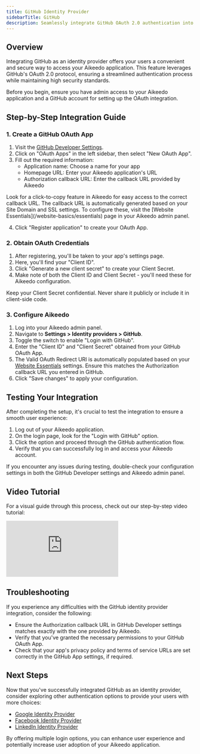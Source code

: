 ```yaml
---
title: GitHub Identity Provider
sidebarTitle: GitHub
description: Seamlessly integrate GitHub OAuth 2.0 authentication into your Aikeedo application, allowing users to log in with their GitHub accounts. This guide walks you through the setup process, from creating a GitHub OAuth App to configuring Aikeedo for a smooth "Login with GitHub" experience.
---
```


## Overview

Integrating GitHub as an identity provider offers your users a convenient and secure way to access your Aikeedo application. This feature leverages GitHub's OAuth 2.0 protocol, ensuring a streamlined authentication process while maintaining high security standards.

<Note>
Before you begin, ensure you have admin access to your Aikeedo application and a GitHub account for setting up the OAuth integration.
</Note>

## Step-by-Step Integration Guide

### 1. Create a GitHub OAuth App

1. Visit the [GitHub Developer Settings](https://github.com/settings/developers).
2. Click on "OAuth Apps" in the left sidebar, then select "New OAuth App".
3. Fill out the required information:
   - Application name: Choose a name for your app
   - Homepage URL: Enter your Aikeedo application's URL
   - Authorization callback URL: Enter the callback URL provided by Aikeedo

<Tip>
Look for a click-to-copy feature in Aikeedo for easy access to the correct callback URL.
</Tip>

<Warning>
The callback URL is automatically generated based on your Site Domain and SSL settings. To configure these, visit the [Website Essentials](/website-basics/essentials) page in your Aikeedo admin panel.
</Warning>

4. Click "Register application" to create your OAuth App.

### 2. Obtain OAuth Credentials

1. After registering, you'll be taken to your app's settings page.
2. Here, you'll find your "Client ID".
3. Click "Generate a new client secret" to create your Client Secret.
4. Make note of both the Client ID and Client Secret - you'll need these for Aikeedo configuration.

<Warning>
Keep your Client Secret confidential. Never share it publicly or include it in client-side code.
</Warning>

### 3. Configure Aikeedo

1. Log into your Aikeedo admin panel.
2. Navigate to **Settings > Identity providers > GitHub**.
3. Toggle the switch to enable "Login with GitHub".
4. Enter the "Client ID" and "Client Secret" obtained from your GitHub OAuth App.
5. The Valid OAuth Redirect URI is automatically populated based on your [Website Essentials](/website-basics/essentials) settings. Ensure this matches the Authorization callback URL you entered in GitHub.
6. Click "Save changes" to apply your configuration.

## Testing Your Integration

After completing the setup, it's crucial to test the integration to ensure a smooth user experience:

1. Log out of your Aikeedo application.
2. On the login page, look for the "Login with GitHub" option.
3. Click the option and proceed through the GitHub authentication flow.
4. Verify that you can successfully log in and access your Aikeedo account.

<Note>
If you encounter any issues during testing, double-check your configuration settings in both the GitHub Developer settings and Aikeedo admin panel.
</Note>

## Video Tutorial

For a visual guide through this process, check out our step-by-step video tutorial:

<iframe
  className="w-full aspect-video"
  src="https://www.youtube.com/embed/sWyfIDNdMJQ"
  title="YouTube video player"
  frameborder="0"
  allow="accelerometer; autoplay; clipboard-write; encrypted-media; gyroscope; picture-in-picture"
  allowfullscreen
></iframe>

## Troubleshooting

If you experience any difficulties with the GitHub identity provider integration, consider the following:

- Ensure the Authorization callback URL in GitHub Developer settings matches exactly with the one provided by Aikeedo.
- Verify that you've granted the necessary permissions to your GitHub OAuth App.
- Check that your app's privacy policy and terms of service URLs are set correctly in the GitHub App settings, if required.


## Next Steps

Now that you've successfully integrated GitHub as an identity provider, consider exploring other authentication options to provide your users with more choices:

- [Google Identity Provider](/authentication/identity-providers/google)
- [Facebook Identity Provider](/authentication/identity-providers/facebook)
- [LinkedIn Identity Provider](/authentication/identity-providers/linkedin)

By offering multiple login options, you can enhance user experience and potentially increase user adoption of your Aikeedo application.